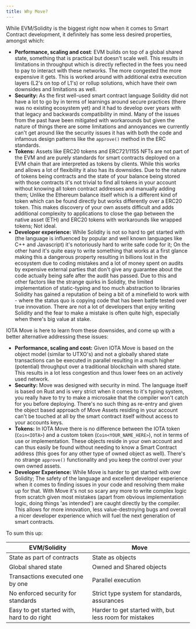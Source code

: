 ```yaml
---
title: Why Move?
---
```


While EVM/Solidity is the biggest right now when it comes to Smart Contract development, it definitely has some less desired properties, amongst which:

 - **Performance, scaling and cost**: EVM builds on top of a global shared state, something that is practical but doesn't scale well. This results in limitations in throughput which is directly reflected in the fees you need to pay to interact with these networks. The more congested the more expensive it gets. This is worked around with additional extra execution layers (L2's on top of L1's) or rollup solutions, which have their own downsides and limitations as well.
 - **Security:** As the first well-used smart contract language Solidity did not have a lot to go by in terms of learnings around secure practices (there was no existing ecosystem yet) and it had to develop over years with that legacy and backwards compatibility in mind. Many of the issues from the past have been mitigated with workarounds but given the nature of things there are some limitations and annoyances we currently can't get around like the security issues it has with both the code and infamous design patterns like the `approve()` method in the ERC standards.
 - **Tokens:** Assets like ERC20 tokens and ERC721/1155 NFTs are not part of the EVM and are purely standards for smart contracts deployed on a EVM chain that are interpreted as tokens by clients. While this works and allows a lot of flexibility it also has its downsides. Due to the nature of tokens being contracts and the state of your balance being stored with those contracts it's not trivial to find all tokens in your account without knowing all token contract addresses and manually adding them; Unlike the Ethereum balance itself which is a different kind of token which can be found directly but works differently over a ERC20 token. This makes discovery of your own assets difficult and adds additional complexity to applications to close the gap between the native asset (ETH) and ERC20 tokens with workarounds like wrapped tokens; Not ideal.
 - **Developer experience:** While Solidity is not so hard to get started with (the language is influenced by popular and well known languages like C++ and Javascript) it's notoriously hard to write safe code for it; On the other hand it's quite easy to write something that works at a first glance making this a dangerous property resulting in billions lost in the ecosystem due to coding mistakes and a lot of money spent on audits by expensive external parties that don't give any guarantee about the code actually being safe after the audit has passed. Due to this and other factors like the strange quirks in Solidity, the limited implementation of static-typing and too much abstraction to libraries Solidity has gained a reputation of being a bit of a minefield to work with - where the status quo is copying code that has been battle tested over true innovation. There are not a lot of developers that enjoy writing Solidity and the fear to make a mistake is often quite high, especially when there's big value at stake. 

IOTA Move is here to learn from these downsides, and come up with a better alternative addressing these issues:

* **Performance, scaling and cost:** Given IOTA Move is based on the object model (similar to UTXO's) and not a globally shared state transactions can be executed in parallel resulting in a much higher (potential) throughput over a traditional blockchain with shared state. This results in a lot less congestion and thus lower fees on an actively used network. 
* **Security:** Move was designed with security in mind. The language itself is based on Rust and is very strict when it comes to it's typing system, you really have to try to make a microsake that the compiler won't catch for you before deploying. There's no such thing as re-entry and given the object based approach of Move Assets residing in your account can't be touched at all by the smart contract itself without access to your accounts keys. 
* **Tokens:** In IOTA Move there is no difference between the IOTA token (`Coin<IOTA>`) and a custom token (`Coin<YOUR_NAME_HERE>`), not in terms of use or implementation. These objects reside in your own account and can thus easily be found without needing to know a Smart Contract address (this goes for any other type of owned object as well). There's no strange `approve()` functionality and you keep the control over your own owned assets.
* **Developer Experience:** While Move is harder to get started with over Solidity; The safety of the language and excellent developer experience when it comes to finding issues in your code and resolving them make up for that. With Move it's not so scary any more to write complex logic from scratch given most mistakes (apart from obvious implementation logic, doing things 'as intended') are caught directly by the compiler. This allows for more innovation, less value-destroying bugs and overall a nicer developer experience which will fuel the next generation of smart contracts.


To sum this up:

| EVM/Solidity                               | Move                                                   |
| ------------------------------------------ | ------------------------------------------------------ |
| State as part of contracts                 | State as objects                                       |
| Global shared state                        | Owned and Shared objects                               |
| Transactions executed one by one           | Parallel execution                                     |
| No enforced security for standards         | Strict type system for standards, assurances           |
| Easy to get started with, hard to do right | Harder to get started with, but less room for mistakes |

